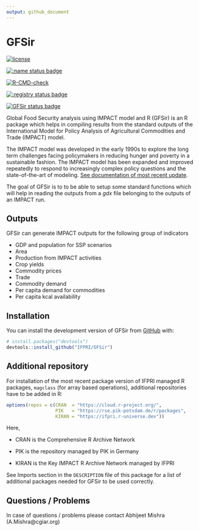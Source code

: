 ```yaml
---
output: github_document
---
```


# GFSir

<!-- badges: start -->
[![license](https://img.shields.io/badge/Licence-GPL%20(%3E%3D%203)-red)](https://github.com/IFPRI/GFSir/blob/master/LICENSE.md)

[![:name status badge](https://ifpri.r-universe.dev/badges/:name)](https://ifpri.r-universe.dev)

[![R-CMD-check](https://github.com/IFPRI/GFSir/actions/workflows/R-CMD-check.yaml/badge.svg)](https://github.com/IFPRI/GFSir/actions/workflows/R-CMD-check.yaml)

[![:registry status badge](https://ifpri.r-universe.dev/badges/:registry)](https://ifpri.r-universe.dev)

[![GFSir status badge](https://ifpri.r-universe.dev/badges/GFSir)](https://ifpri.r-universe.dev)
<!-- badges: end -->

Global Food Security analysis using IMPACT model and R (GFSir) is an R package which helps in compiling results from the standard outputs of the International Model for Policy Analysis of Agricultural Commodities and Trade (IMPACT) model. 

The IMPACT model was developed in the early 1990s to explore the long term challenges facing policymakers in reducing hunger and poverty in a sustainable fashion. The IMPACT model has been expanded and improved repeatedly to respond to increasingly complex policy questions and the state-of-the-art of modeling. [See documentation of most recent update](http://www.ifpri.org/publication/international-model-policy-analysis-agricultural-commodities-and-trade-impact-model-0).

The goal of GFSir is to to be able to setup some standard functions which will help in reading the outputs from a _gdx_ file belonging to the outputs of an IMPACT run. 

## Outputs

GFSir can generate IMPACT outputs for the following group of indicators

* GDP and population for SSP scenarios
* Area 
* Production from IMPACT activities
* Crop yields 
* Commodity prices
* Trade
* Commodity demand
* Per capita demand for commodities
* Per capita kcal availability

## Installation

You can install the development version of GFSir from [GitHub](https://github.com/) with:

``` r
# install.packages("devtools")
devtools::install_github("IFPRI/GFSir")
```

## Additional repository

For installation of the most recent package version of IFPRI managed R packages,
`magclass` (for array based operations), additional repositories have to be added in R:

``` r
options(repos = c(CRAN  = "https://cloud.r-project.org/",
                  PIK   = "https://rse.pik-potsdam.de/r/packages", 
                  KIRAN = "https://ifpri.r-universe.dev"))
```
Here, 

- CRAN is the Comprehensive R Archive Network

- PIK is the repository managed by PIK in Germany

- KIRAN is the Key IMPACT R Archive Network managed by IFPRI

See Imports section in the `DESCRIPTION` file of this package for a list of additional packages needed for GFSir to be used correctly.

## Questions / Problems

In case of questions / problems please contact Abhijeet Mishra (A.Mishra@cgiar.org)
